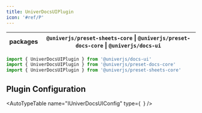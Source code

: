 ```yaml
---
title: UniverDocsUIPlugin
icon: '#ref/P'
---
```


| packages | `@univerjs/preset-sheets-core` \| `@univerjs/preset-docs-core` \| `@univerjs/docs-ui` |
| --- | --- |

```typescript
import { UniverDocsUIPlugin } from '@univerjs/docs-ui'
import { UniverDocsUIPlugin } from '@univerjs/preset-docs-core'
import { UniverDocsUIPlugin } from '@univerjs/preset-sheets-core'
```

## Plugin Configuration

<AutoTypeTable
  name="IUniverDocsUIConfig"
  type={`
  `}
/>
